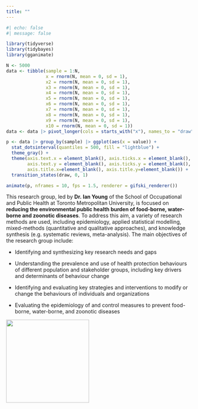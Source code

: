 ```yaml
---
title: ""
---
```


```r
#| echo: false
#| message: false

library(tidyverse)
library(tidybayes)
library(gganimate)

N <- 5000
data <- tibble(sample = 1:N,
               x = rnorm(N, mean = 0, sd = 1),
               x2 = rnorm(N, mean = 0, sd = 1),
               x3 = rnorm(N, mean = 0, sd = 1),
               x4 = rnorm(N, mean = 0, sd = 1),
               x5 = rnorm(N, mean = 0, sd = 1),
               x6 = rnorm(N, mean = 0, sd = 1),
               x7 = rnorm(N, mean = 0, sd = 1),
               x8 = rnorm(N, mean = 0, sd = 1),
               x9 = rnorm(N, mean = 0, sd = 1),
               x10 = rnorm(N, mean = 0, sd = 1))
data <- data |> pivot_longer(cols = starts_with("x"), names_to = "draw", values_to = "value")

p <- data |> group_by(sample) |> ggplot(aes(x = value)) +
  stat_dotsinterval(quantiles = 500, fill = "lightblue") + 
  theme_gray() + 
  theme(axis.text.x = element_blank(), axis.ticks.x = element_blank(), 
        axis.text.y = element_blank(), axis.ticks.y = element_blank(), 
        axis.title.x=element_blank(), axis.title.y=element_blank()) +
  transition_states(draw, 0, 1)

animate(p, nframes = 10, fps = 1.5, renderer = gifski_renderer())
```
This research group, led by **Dr. Ian Young** of the School of Occupational and Public Health at Toronto Metropolitan University, is focused on **reducing the environmental public health burden of food-borne, water-borne and zoonotic diseases**. To address this aim, a variety of research methods are used, including epidemiology, applied statistical modelling, mixed-methods (quantitative and qualitative approaches), and knowledge synthesis (e.g. systematic reviews, meta-analysis). The main objectives of the research group include:

-   Identifying and synthesizing key research needs and gaps

-   Understanding the prevalence and use of health protection behaviours of different population and stakeholder groups, including key drivers and determinants of behaviour change

-   Identifying and evaluating key strategies and interventions to modify or change the behaviours of individuals and organizations

-   Evaluating the epidemiology of and control measures to prevent food-borne, water-borne, and zoonotic diseases

![](images/TMU-rgb.png){fig-align="center" width="225"}
